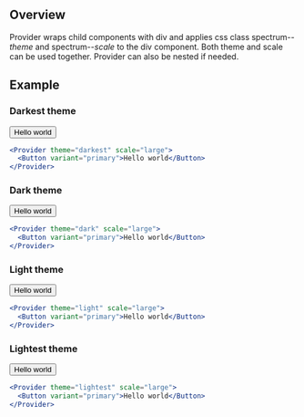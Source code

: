 
## Overview

Provider wraps child components with div and applies css class spectrum--_theme_ and spectrum--_scale_
to the div component.  Both theme and scale can be used together.  Provider can also be nested if needed.

## Example

### Darkest theme

<Provider theme="darkest" scale="large">
  <Button variant="primary">Hello world</Button>
</Provider>

```jsx
<Provider theme="darkest" scale="large">
  <Button variant="primary">Hello world</Button>
</Provider>
```

### Dark theme

<Provider theme="dark" scale="large">
  <Button variant="primary">Hello world</Button>
</Provider>

```jsx
<Provider theme="dark" scale="large">
  <Button variant="primary">Hello world</Button>
</Provider>
```

### Light theme

<Provider theme="light" scale="large">
  <Button variant="primary">Hello world</Button>
</Provider>

```jsx
<Provider theme="light" scale="large">
  <Button variant="primary">Hello world</Button>
</Provider>
```

### Lightest theme

<Provider theme="lightest" scale="large">
  <Button variant="primary">Hello world</Button>
</Provider>

```jsx
<Provider theme="lightest" scale="large">
  <Button variant="primary">Hello world</Button>
</Provider>
```
